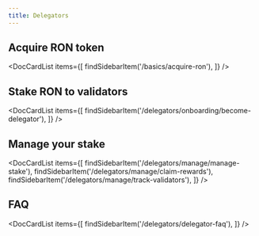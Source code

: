 ```yaml
---
title: Delegators
---
```



## Acquire RON token

<DocCardList items={[
    findSidebarItem('/basics/acquire-ron'),
    ]} />

## Stake RON to validators

<DocCardList items={[
    findSidebarItem('/delegators/onboarding/become-delegator'),
    ]} />

## Manage your stake

<DocCardList items={[
    findSidebarItem('/delegators/manage/manage-stake'),
    findSidebarItem('/delegators/manage/claim-rewards'),
    findSidebarItem('/delegators/manage/track-validators'),
    ]} />

## FAQ

<DocCardList items={[
    findSidebarItem('/delegators/delegator-faq'),
    ]} />
